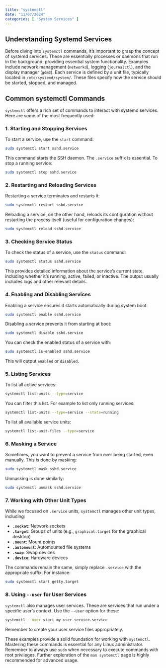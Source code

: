 ```yaml
---
title: "systemctl"
date: "11/07/2024"
categories: [ "System Services" ]
---
```

## Understanding Systemd Services

Before diving into `systemctl` commands, it's important to grasp the concept of systemd services.  These are essentially processes or daemons that run in the background, providing essential system functionality.  Examples include network management (`networkd`), logging (`journalctl`), and the display manager (`gdm3`).  Each service is defined by a unit file, typically located in `/etc/systemd/system/`. These files specify how the service should be started, stopped, and managed.

## Common systemctl Commands

`systemctl` offers a rich set of commands to interact with systemd services. Here are some of the most frequently used:


### 1. Starting and Stopping Services

To start a service, use the `start` command:

```bash
sudo systemctl start sshd.service
```

This command starts the SSH daemon.  The `.service` suffix is essential.  To stop a running service:

```bash
sudo systemctl stop sshd.service
```


### 2. Restarting and Reloading Services

Restarting a service terminates and restarts it:

```bash
sudo systemctl restart sshd.service
```

Reloading a service, on the other hand, reloads its configuration without restarting the process itself (useful for configuration changes):

```bash
sudo systemctl reload sshd.service
```


### 3. Checking Service Status

To check the status of a service, use the `status` command:

```bash
sudo systemctl status sshd.service
```

This provides detailed information about the service's current state, including whether it's running, active, failed, or inactive.  The output usually includes logs and other relevant details.


### 4. Enabling and Disabling Services

Enabling a service ensures it starts automatically during system boot:

```bash
sudo systemctl enable sshd.service
```

Disabling a service prevents it from starting at boot:

```bash
sudo systemctl disable sshd.service
```

You can check the enabled status of a service with:

```bash
sudo systemctl is-enabled sshd.service
```

This will output `enabled` or `disabled`.


### 5. Listing Services

To list all active services:

```bash
systemctl list-units --type=service
```

You can filter this list. For example to list only running services:

```bash
systemctl list-units --type=service --state=running
```

To list all available service units:

```bash
systemctl list-unit-files --type=service
```


### 6.  Masking a Service

Sometimes, you want to prevent a service from ever being started, even manually.  This is done by masking:

```bash
sudo systemctl mask sshd.service
```

Unmasking is done similarly:

```bash
sudo systemctl unmask sshd.service
```


### 7. Working with Other Unit Types

While we focused on `.service` units, `systemctl` manages other unit types, including:

* **`.socket`**: Network sockets
* **`.target`**: Groups of units (e.g., `graphical.target` for the graphical desktop)
* **`.mount`**: Mount points
* **`.automount`**: Automounted file systems
* **`.swap`**: Swap devices
* **`.device`**: Hardware devices

The commands remain the same, simply replace `.service` with the appropriate suffix. For instance:

```bash
sudo systemctl start getty.target
```



### 8. Using `--user` for User Services

`systemctl` also manages user services.  These are services that run under a specific user's context.  Use the `--user` option for these:

```bash
systemctl --user start my-user-service.service
```

Remember to create your user service files appropriately.


These examples provide a solid foundation for working with `systemctl`. Mastering these commands is essential for any Linux administrator. Remember to always use `sudo` when necessary to execute commands with root privileges.  Further exploration of the `man systemctl` page is highly recommended for advanced usage.


